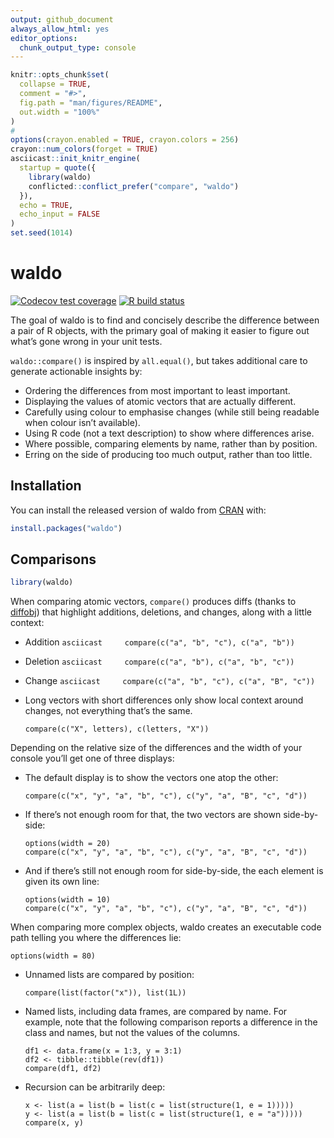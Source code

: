 ```yaml
---
output: github_document
always_allow_html: yes
editor_options: 
  chunk_output_type: console
---
```


<!-- README.md is generated from README.Rmd. Please edit that file -->

```r
knitr::opts_chunk$set(
  collapse = TRUE,
  comment = "#>",
  fig.path = "man/figures/README",
  out.width = "100%"
)
#
options(crayon.enabled = TRUE, crayon.colors = 256)
crayon::num_colors(forget = TRUE)
asciicast::init_knitr_engine(
  startup = quote({
    library(waldo)
    conflicted::conflict_prefer("compare", "waldo")
  }),
  echo = TRUE,
  echo_input = FALSE
)
set.seed(1014)
```

# waldo

<!-- badges: start -->
[![Codecov test coverage](https://codecov.io/gh/r-lib/waldo/branch/master/graph/badge.svg)](https://codecov.io/gh/r-lib/waldo?branch=master)
[![R build status](https://github.com/r-lib/waldo/workflows/R-CMD-check/badge.svg)](https://github.com/r-lib/waldo/actions)
<!-- badges: end -->

The goal of waldo is to find and concisely describe the difference between a pair of R objects, with the primary goal of making it easier to figure out what's gone wrong in your unit tests. 

`waldo::compare()` is inspired by `all.equal()`, but takes additional care to generate actionable insights by:

* Ordering the differences from most important to least important.
* Displaying the values of atomic vectors that are actually different.
* Carefully using colour to emphasise changes (while still being readable
  when colour isn't available).
* Using R code (not a text description) to show where differences arise.
* Where possible, comparing elements by name, rather than by position.
* Erring on the side of producing too much output, rather than too little.

## Installation

You can install the released version of waldo from [CRAN](https://CRAN.R-project.org) with:

``` r
install.packages("waldo")
```

## Comparisons

```r
library(waldo)
```

When comparing atomic vectors, `compare()` produces diffs (thanks to [diffobj](https://github.com/brodieG/diffobj)) that highlight additions, deletions, and changes, along with a little context:

*   Addition
    ```asciicast
    compare(c("a", "b", "c"), c("a", "b"))
    ```

*   Deletion
    ```asciicast
    compare(c("a", "b"), c("a", "b", "c"))
    ```

*   Change
    ```asciicast
    compare(c("a", "b", "c"), c("a", "B", "c"))
    ```

*   Long vectors with short differences only show local context around
    changes, not everything that's the same.

    ```asciicast
    compare(c("X", letters), c(letters, "X"))
    ```

Depending on the relative size of the differences and the width of your console you'll get one of three displays:

*   The default display is to show the vectors one atop the other:

    ```asciicast
    compare(c("x", "y", "a", "b", "c"), c("y", "a", "B", "c", "d"))
    ```

*   If there's not enough room for that, the two vectors are shown 
    side-by-side:

    ```asciicast
    options(width = 20)
    compare(c("x", "y", "a", "b", "c"), c("y", "a", "B", "c", "d"))
    ```

*   And if there's still not enough room for side-by-side, the each element
    is given its own line:

    ```asciicast
    options(width = 10)
    compare(c("x", "y", "a", "b", "c"), c("y", "a", "B", "c", "d"))
    ```

When comparing more complex objects, waldo creates an executable code path telling you where the differences lie:

```asciicast
options(width = 80)
```

*   Unnamed lists are compared by position: 

    ```asciicast
    compare(list(factor("x")), list(1L))
    ```

*   Named lists, including data frames, are compared by name. For example,
    note that the following comparison reports a difference in the class and
    names, but not the values of the columns.

    ```asciicast
    df1 <- data.frame(x = 1:3, y = 3:1)
    df2 <- tibble::tibble(rev(df1))
    compare(df1, df2)
    ```

*   Recursion can be arbitrarily deep:

    ```asciicast
    x <- list(a = list(b = list(c = list(structure(1, e = 1)))))
    y <- list(a = list(b = list(c = list(structure(1, e = "a")))))
    compare(x, y)
    ```

